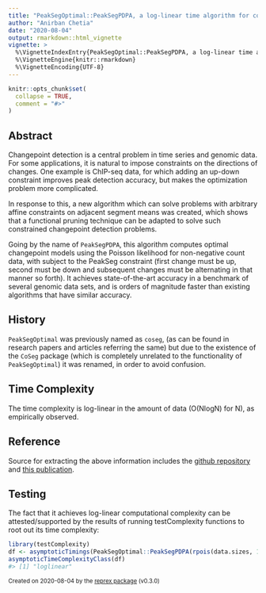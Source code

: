 ```yaml
---
title: "PeakSegOptimal::PeakSegPDPA, a log-linear time algorithm for constrained changepoint detection"
author: "Anirban Chetia"
date: "2020-08-04"
output: rmarkdown::html_vignette
vignette: >
  %\VignetteIndexEntry{PeakSegOptimal::PeakSegPDPA, a log-linear time algorithm for constrained changepoint detection}
  %\VignetteEngine{knitr::rmarkdown}
  %\VignetteEncoding{UTF-8}
---
```


```r
knitr::opts_chunk$set(
  collapse = TRUE,
  comment = "#>"
)
```

## Abstract
Changepoint detection is a central problem in time series and genomic data. For some applications, it is natural to impose constraints on the directions of changes. One example is ChIP-seq data, for which adding an up-down constraint improves peak detection accuracy, but makes the optimization problem more complicated. 

In response to this, a new algorithm which can solve problems with arbitrary affine constraints on adjacent segment means was created, which shows that a functional pruning technique can be adapted to solve such constrained changepoint detection problems.

Going by the name of `PeakSegPDPA`, this algorithm computes optimal changepoint models using the Poisson likelihood for non-negative count data, with subject to the PeakSeg constraint (first change must be up, second must be down and subsequent changes must be alternating in that manner so forth). It achieves state-of-the-art accuracy in a benchmark of several genomic data sets, and is orders of magnitude faster than existing algorithms that have similar accuracy.

## History
`PeakSegOptimal` was previously named as `coseg`, (as can be found in research papers and articles referring the same) but due to the existence of the `CoSeg` package (which is completely unrelated to the functionality of `PeakSegOptimal`) it was renamed, in order to avoid confusion.

## Time Complexity
The time complexity is log-linear in the amount of data (O(NlogN) for N), as empirically observed.

## Reference
Source for extracting the above information includes the [github repository](https://github.com/tdhock/PeakSegOptimal) and [this publication](https://www.researchgate.net/publication/314433561_A_log-linear_time_algorithm_for_constrained_changepoint_detection).

## Testing
The fact that it achieves log-linear computational complexity can be attested/supported by the results of running testComplexity functions to root out its time complexity:
```r
library(testComplexity)
df <- asymptoticTimings(PeakSegOptimal::PeakSegPDPA(rpois(data.sizes, 1),rep(1, length(rpois(data.sizes, 1))), 3L), data.sizes = 10^seq(1, 4, by = 0.5))
asymptoticTimeComplexityClass(df)
#> [1] "loglinear"
```

<sup>Created on 2020-08-04 by the [reprex package](https://reprex.tidyverse.org) (v0.3.0)</sup>
